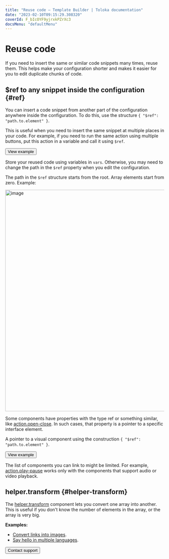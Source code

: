 ```yaml
---
title: "Reuse code — Template Builder | Toloka documentation"
date: "2023-02-10T09:15:29.308320"
coverId: F_bIcOYF9yjrxkPZrXc3
docsMenu: "defaultMenu"
---
```


# Reuse code

If you need to insert the same or similar code snippets many times, reuse them. This helps make your configuration shorter and makes it easier for you to edit duplicate chunks of code.

## $ref to any snippet inside the configuration {#ref}

You can insert a code snippet from another part of the configuration anywhere inside the configuration. To do this, use the structure `{ "$ref": "path.to.element" }`.

This is useful when you need to insert the same snippet at multiple places in your code. For example, if you need to run the same action using multiple buttons, put this action in a variable and call it using `$ref`.

<Button themeColor="light" view="default" size="l" type="link" url="https://ya.cc/t/YYGrysCn3ttAe3">View example</Button>

<Note mode="tip" title="Tip">

Store your reused code using variables in `vars`. Otherwise, you may need to change the path in the `$ref` property when you edit the configuration.

</Note>

The path in the `$ref` structure starts from the root. Array elements start from zero. Example:

<Image width="700px" withBackground imageId="1675425389213" alt="image" />

<Note mode="note" title="Note">

Some components have properties with the type ref or something similar, like [action.open-close](/docs/template-builder/reference/action.open-close). In such cases, that property is a pointer to a specific interface element.

<Cut title="ref">

A pointer to a visual component using the construction `{ "$ref": "path.to.element" }`.

<Button themeColor="light" view="default" size="l" type="link" url="https://ya.cc/t/sUY1_L-A3ttEvD">View example</Button>

<Note mode="warning" title="Warning">

The list of components you can link to might be limited. For example, [action.play-pause](/docs/template-builder/reference/action.play-pause) works only with the components that support audio or video playback.

</Note>

</Cut>

</Note>

## helper.transform {#helper-transform}

The [helper.transform](/docs/template-builder/reference/helper.transform) component lets you convert one array into another. This is useful if you don't know the number of elements in the array, or the array is very big.

**Examples:**

- [Convert links into images](https://tb.toloka.dev/editor?locale=en&config=N4Igxg9gdgZglgcxALhMAOlABF9IBucApgO57JYbY64gAuAngA5Hm2GkB0ANnAM508AGkw1acOkQC2fNlTE48jFmzwALItxYAnTnW0BDKHxgRtU4aIV4J02SkpWFtZawd4AJgboHOcKEwAroIgItTOeEzeaqogcFIGCET2TjQAvmERcVB0EHKpYkrMbhR4HCR+CUmW4dYggdrc+bVZrrFePjwQYAZNoQV1UXQx7nGSFiADOGkDM7Vz05hpodlBdChoVjZVyWwA2qnqdHRMfMgA9OdgHlCcAt0A1nxQBkx+EOfxCAC0w4FSACM+OcAJwANgADCRznwGjAiNpviQDPgiAB9ADMABEAEIAeQAmjiAAo4jEADU4ACsmAgaoUQGpjqcLlcbndcmAni83nAPl9fmp-kDQZDofA+BpzEZvnw4Nw1BBAkRjuiAKoAQSxaoAMgAlPUACQAogBpam0+k0I4nM6Xa63e5c56vd6fKQ-P6A4HgqHnCDcDzfJiK3JogDixoAigAmADseIA6gAtABqqYtdMm1AAuksQGkgA).
- [Say hello in multiple languages](https://tb.toloka.dev/editor?config=N4Igxg9gdgZglgcxALhMAOlABF9IBucApgO57JYbY64gAuAngA5Hm2GkB0ANnAM508AGkw1acOkQC2fNgG1RYyoqW1GLNnnhFuAE06SAHoJAjqqvNwCGAIx2aQAdQAWVuln5YGEAK4AnLCgrKSIAfmEVJTwmazAiZwg9Ij8HACkIZygI8yiQXTcrNipVMTx1VhRafLorTjgoST8g7mySmmi3ZwcgkLxIsQBffqwBs1VikrLmCoo8Zx0WPzqYVsnwaF0JOGgi4dL6aYdIKE26bahOPyIARx84K91VtrxqwsqJtpwpjUqXgrqGslmk9Ph06F1fiAehU9jQhjlBmM1uCiFl3rCvgcfrMCMQSDx+CYkc8QBJpLJ0QjkYdIfNuIsDH4rFA+DAIH4pCCSWSZPIMbkABI6bgQLmgkCAfBBAAIggA4QQBMIIBWEEAQiBikkAIR80CsWD4yTexM+mIFiX1-P2Aqs3BFfSpqgAugbuQ1RZTDftyg4OPijESze11oCGrtbeKPbSFslOAArCD1VXinkUigKEOGj5uixYmZVf4isCW+MZsEQnE8m0Z1SjP3javU7E5moAxrA0y1zNMTrdYIw1OfeEVmgOtu0GwMBxCWi1-tu6dtWdKec4ed2xTwgamUlQJg+OgoNDrgZAA&locale=en).

<Button themeColor="light" view="default" size="l" type="link" url="/docs/guide/troubleshooting/support?form-source=template-builder-best-practices-reuse">Contact support</Button>
